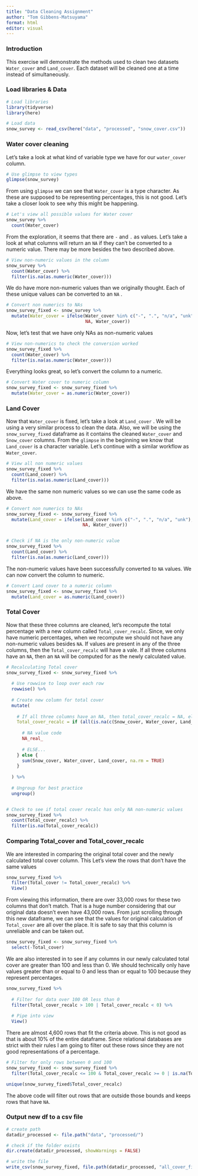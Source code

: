 ```yaml
---
title: "Data Cleaning Assignment"
author: "Tom Gibbens-Matsuyama"
format: html
editor: visual
---
```


### Introduction

This exercise will demonstrate the methods used to clean two datasets `Water_cover` and `Land_cover`. Each dataset will be cleaned one at a time instead of simultaneously.

### Load libraries & Data

```r
# Load libraries
library(tidyverse)
library(here)

# Load data
snow_survey <- read_csv(here("data", "processed", "snow_cover.csv"))
```

### Water cover cleaning

Let's take a look at what kind of variable type we have for our `water_cover` column.

```r
# Use glimpse to view types
glimpse(snow_survey)
```

From using `glimpse` we can see that `Water_cover` is a type character. As these are supposed to be representing percentages, this is not good. Let's take a closer look to see why this might be happening.

```r
# Let's view all possible values for Water cover
snow_survey %>% 
  count(Water_cover)
```

From the exploration, it seems that there are `-` and `.` as values. Let's take a look at what columns will return an `NA` if they can't be converted to a numeric value. There may be more besides the two described above.

```r
# View non-numeric values in the column 
snow_survey %>% 
  count(Water_cover) %>% 
  filter(is.na(as.numeric(Water_cover)))
```

We do have more non-numeric values than we originally thought. Each of these unique values can be converted to an `NA` .

```r
# Convert non numerics to NAs
snow_survey_fixed <- snow_survey %>% 
  mutate(Water_cover = ifelse(Water_cover %in% c("-", ".", "n/a", "unk"), 
                              NA, Water_cover))
```

Now, let's test that we have only NAs as non-numeric values

```r
# View non-numerics to check the conversion worked
snow_survey_fixed %>% 
  count(Water_cover) %>% 
  filter(is.na(as.numeric(Water_cover)))
```

Everything looks great, so let's convert the column to a numeric.

```r
# Convert Water cover to numeric column 
snow_survey_fixed <- snow_survey_fixed %>% 
  mutate(Water_cover = as.numeric(Water_cover))
```

### Land Cover

Now that `Water_cover` is fixed, let's take a look at `Land_cover` . We will be using a very similar process to clean the data. Also, we will be using the `snow_survey_fixed` dataframe as it contains the cleaned `Water_cover` and `Snow_cover` columns. From the `glimpse` in the beginning we know that `Land_cover` is a character variable. Let's continue with a similar workflow as `Water_cover`.

```r
# View all non numeric values
snow_survey_fixed %>% 
  count(Land_cover) %>% 
  filter(is.na(as.numeric(Land_cover)))
```

We have the same non numeric values so we can use the same code as above.

```r
# Convert non numerics to NAs
snow_survey_fixed <- snow_survey_fixed %>% 
  mutate(Land_cover = ifelse(Land_cover %in% c("-", ".", "n/a", "unk"), 
                             NA, Water_cover))


# Check if NA is the only non-numeric value 
snow_survey_fixed %>% 
  count(Land_cover) %>% 
  filter(is.na(as.numeric(Land_cover)))
```

The non-numeric values have been successfully converted to `NA` values. We can now convert the column to numeric.

```r
# Convert Land cover to a numeric column
snow_survey_fixed <- snow_survey_fixed %>% 
  mutate(Land_cover = as.numeric(Land_cover))
```

### Total Cover

Now that these three columns are cleaned, let's recompute the total percentage with a new column called `Total_cover_recalc`. Since, we only have numeric percentages, when we recompute we should not have any non-numeric values besides `NA`. If values are present in any of the three columns, then the `Total_cover_recalc` will have a vale. If all three columns have an `NA`, then an `NA` will be computed for as the newly calculated value.

```r
# Recalculating Total cover
snow_survey_fixed <- snow_survey_fixed %>% 
  
  # Use rowwise to loop over each row
  rowwise() %>% 
  
  # Create new column for total cover
  mutate(
    
    # If all three columns have an NA, then total_cover_recalc = NA, else sum columns as expected 
    Total_cover_recalc = if (all(is.na(c(Snow_cover, Water_cover, Land_cover)))) {
      
      # NA value code
      NA_real_
      
      # ELSE...
    } else {
      sum(Snow_cover, Water_cover, Land_cover, na.rm = TRUE)
    }
  
  ) %>%
  
  # Ungroup for best practice
  ungroup()


# Check to see if total cover recalc has only NA non-numeric values
snow_survey_fixed %>% 
  count(Total_cover_recalc) %>% 
  filter(is.na(Total_cover_recalc))
```

### Comparing Total_cover and Total_cover_recalc

We are interested in comparing the original total cover and the newly calculated total cover column. This Let's view the rows that don't have the same values

```r
snow_survey_fixed %>% 
  filter(Total_cover != Total_cover_recalc) %>% 
  View()
```

From viewing this information, there are over 33,000 rows for these two columns that don't match. That is a huge number considering that our original data doesn't even have 43,000 rows. From just scrolling through this new dataframe, we can see that the values for original calculation of `Total_cover` are all over the place. It is safe to say that this column is unreliable and can be taken out.

```r
snow_survey_fixed <- snow_survey_fixed %>% 
  select(-Total_cover)
```

We are also interested in to see if any columns in our newly calculated total cover are greater than 100 and less than 0. We should technically only have values greater than or equal to 0 and less than or equal to 100 because they represent percentages.

```r

snow_survey_fixed %>% 
  
  # Filter for data over 100 OR less than 0 
  filter(Total_cover_recalc > 100 | Total_cover_recalc < 0) %>% 
  
  # Pipe into view
  View()
```

There are almost 4,600 rows that fit the criteria above. This is not good as that is about 10% of the entire dataframe. Since relational databases are strict with their rules I am going to filter out these rows since they are not good representations of a percentage.

```r
# Filter for only rows between 0 and 100
snow_survey_fixed <- snow_survey_fixed %>% 
  filter(Total_cover_recalc <= 100 & Total_cover_recalc >= 0 | is.na(Total_cover_recalc)) 

unique(snow_survey_fixed$Total_cover_recalc)
```

The above code will filter out rows that are outside those bounds and keeps rows that have `NA`.

### Output new df to a csv file

```r
# create path
datadir_processed <- file.path("data", "processed/")

# check if the folder exists
dir.create(datadir_processed, showWarnings = FALSE)

# write the file
write_csv(snow_survey_fixed, file.path(datadir_processed, "all_cover_fixed_Tom_Gibbens_Matsuyama.csv"))

```
